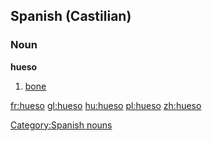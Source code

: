 ==Spanish (Castilian)==
===Noun===
'''hueso''' {{m}}

#[[bone]]

[[Category:Spanish nouns]]

[[fr:hueso]]
[[gl:hueso]]
[[hu:hueso]]
[[pl:hueso]]
[[zh:hueso]]